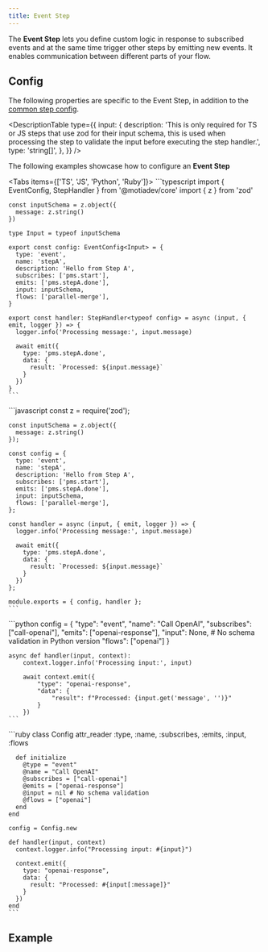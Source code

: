 ```yaml
---
title: Event Step
---
```


The **Event Step** lets you define custom logic in response to subscribed events and at the same time trigger other steps by emitting new events. It enables communication between different parts of your flow.

## Config

The following properties are specific to the Event Step, in addition to the [common step config](/docs/core/steps/defining-steps#config).

<DescriptionTable
  type={{
    input: {
      description: 'This is only required for TS or JS steps that use zod for their input schema, this is used when processing the step to validate the input before executing the step handler.',
      type: 'string[]',
    },
  }}
/>

The following examples showcase how to configure an **Event Step**

<Tabs  items={['TS', 'JS', 'Python', 'Ruby']}>
  <Tab value="TS">
    ```typescript
    import { EventConfig, StepHandler } from '@motiadev/core'
    import { z } from 'zod'

    const inputSchema = z.object({
      message: z.string()
    })

    type Input = typeof inputSchema

    export const config: EventConfig<Input> = {
      type: 'event',
      name: 'stepA',
      description: 'Hello from Step A',
      subscribes: ['pms.start'],
      emits: ['pms.stepA.done'],
      input: inputSchema,
      flows: ['parallel-merge'],
    }

    export const handler: StepHandler<typeof config> = async (input, { emit, logger }) => {
      logger.info('Processing message:', input.message)
      
      await emit({
        type: 'pms.stepA.done',
        data: {
          result: `Processed: ${input.message}`
        }
      })
    }
    ```
  </Tab>
  <Tab value="JS">
    ```javascript
    const z = require('zod');

    const inputSchema = z.object({
      message: z.string()
    });

    const config = {
      type: 'event',
      name: 'stepA',
      description: 'Hello from Step A',
      subscribes: ['pms.start'],
      emits: ['pms.stepA.done'],
      input: inputSchema,
      flows: ['parallel-merge'],
    };

    const handler = async (input, { emit, logger }) => {
      logger.info('Processing message:', input.message)
      
      await emit({
        type: 'pms.stepA.done',
        data: {
          result: `Processed: ${input.message}`
        }
      })
    };

    module.exports = { config, handler };
    ```
  </Tab>
  <Tab value="Python">
    ```python
    config = {
        "type": "event",
        "name": "Call OpenAI",
        "subscribes": ["call-openai"], 
        "emits": ["openai-response"],
        "input": None,  # No schema validation in Python version
        "flows": ["openai"]
    }

    async def handler(input, context):
        context.logger.info('Processing input:', input)
        
        await context.emit({
            "type": "openai-response",
            "data": {
                "result": f"Processed: {input.get('message', '')}"
            }
        })
    ```
  </Tab>
  <Tab value="Ruby">
    ```ruby
    class Config
      attr_reader :type, :name, :subscribes, :emits, :input, :flows

      def initialize
        @type = "event"
        @name = "Call OpenAI"
        @subscribes = ["call-openai"]
        @emits = ["openai-response"]
        @input = nil # No schema validation
        @flows = ["openai"]
      end
    end

    config = Config.new

    def handler(input, context)
      context.logger.info("Processing input: #{input}")
      
      context.emit({
        type: "openai-response",
        data: {
          result: "Processed: #{input[:message]}"
        }
      })
    end
    ```
  </Tab>
</Tabs>

## Example


